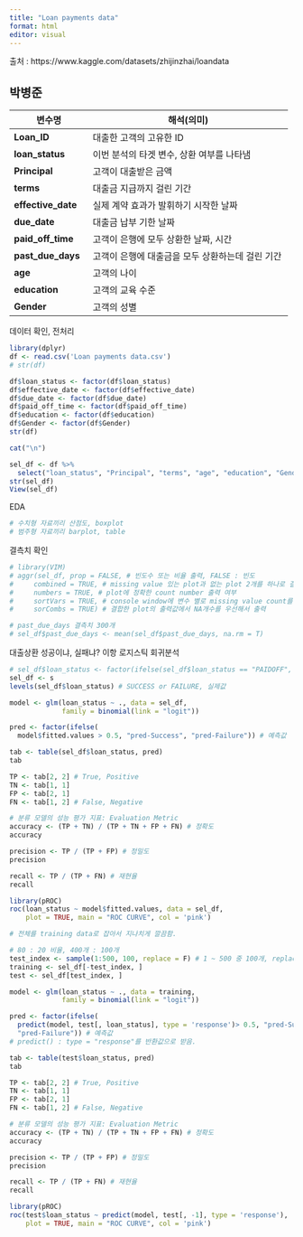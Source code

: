 ```yaml
---
title: "Loan payments data"
format: html
editor: visual
---
```


출처 : https://www.kaggle.com/datasets/zhijinzhai/loandata

## 박병준

| 변수명             | 해석(의미)                                       |
|--------------------|--------------------------------------------------|
| **Loan_ID**        | 대출한 고객의 고유한 ID                          |
| **loan_status**    | 이번 분석의 타겟 변수, 상환 여부를 나타냄        |
| **Principal**      | 고객이 대출받은 금액                             |
| **terms**          | 대출금 지급까지 걸린 기간                        |
| **effective_date** | 실제 계약 효과가 발휘하기 시작한 날짜            |
| **due_date**       | 대출금 납부 기한 날짜                            |
| **paid_off_time**  | 고객이 은행에 모두 상환한 날짜, 시간             |
| **past_due_days**  | 고객이 은행에 대출금을 모두 상환하는데 걸린 기간 |
| **age**            | 고객의 나이                                      |
| **education**      | 고객의 교육 수준                                 |
| **Gender**         | 고객의 성별                                      |

데이터 확인, 전처리

```r
library(dplyr)
df <- read.csv('Loan payments data.csv')
# str(df)

df$loan_status <- factor(df$loan_status)
df$effective_date <- factor(df$effective_date)
df$due_date <- factor(df$due_date)
df$paid_off_time <- factor(df$paid_off_time)
df$education <- factor(df$education)
df$Gender <- factor(df$Gender)
str(df)

cat("\n")

sel_df <- df %>%
  select("loan_status", "Principal", "terms", "age", "education", "Gender")
str(sel_df)
View(sel_df)
```

EDA

```r
# 수치형 자료끼리 산점도, boxplot
# 범주형 자료끼리 barplot, table

```

결측치 확인

```r
# library(VIM)
# aggr(sel_df, prop = FALSE, # 빈도수 또는 비율 출력, FALSE : 빈도
#     combined = TRUE, # missing value 있는 plot과 없는 plot 2개를 하나로 결합할지 안 할지
#     numbers = TRUE, # plot에 정확한 count number 출력 여부
#     sortVars = TRUE, # console window에 변수 별로 missing value count를 출력할지 안 할지
#     sorCombs = TRUE) # 결합한 plot의 출력값에서 NA개수를 우선해서 출력

# past_due_days 결측치 300개
# sel_df$past_due_days <- mean(sel_df$past_due_days, na.rm = T)
```

대출상환 성공이냐, 실패냐? 이항 로지스틱 회귀분석

```r
# sel_df$loan_status <- factor(ifelse(sel_df$loan_status == "PAIDOFF", "Success", "Failure"))
sel_df <- s
levels(sel_df$loan_status) # SUCCESS or FAILURE, 실제값

model <- glm(loan_status ~ ., data = sel_df,
             family = binomial(link = "logit"))

pred <- factor(ifelse(
  model$fitted.values > 0.5, "pred-Success", "pred-Failure")) # 예측값

tab <- table(sel_df$loan_status, pred)
tab

TP <- tab[2, 2] # True, Positive
TN <- tab[1, 1]
FP <- tab[2, 1]
FN <- tab[1, 2] # False, Negative

# 분류 모델의 성능 평가 지표: Evaluation Metric
accuracy <- (TP + TN) / (TP + TN + FP + FN) # 정확도
accuracy

precision <- TP / (TP + FP) # 정밀도
precision

recall <- TP / (TP + FN) # 재현율
recall

library(pROC)
roc(loan_status ~ model$fitted.values, data = sel_df,
    plot = TRUE, main = "ROC CURVE", col = 'pink')

# 전체를 training data로 잡아서 지나치게 깔끔함.
```

```r
# 80 : 20 비율, 400개 : 100개
test_index <- sample(1:500, 100, replace = F) # 1 ~ 500 중 100개, replace = F : 중복추출 X
training <- sel_df[-test_index, ]
test <- sel_df[test_index, ]

model <- glm(loan_status ~ ., data = training,
             family = binomial(link = "logit"))

pred <- factor(ifelse(
  predict(model, test[, loan_status], type = 'response')> 0.5, "pred-Success",
  "pred-Failure")) # 예측값
# predict() : type = "response"를 반환값으로 받음.

tab <- table(test$loan_status, pred)
tab

TP <- tab[2, 2] # True, Positive
TN <- tab[1, 1]
FP <- tab[2, 1]
FN <- tab[1, 2] # False, Negative

# 분류 모델의 성능 평가 지표: Evaluation Metric
accuracy <- (TP + TN) / (TP + TN + FP + FN) # 정확도
accuracy

precision <- TP / (TP + FP) # 정밀도
precision

recall <- TP / (TP + FN) # 재현율
recall

library(pROC)
roc(test$loan_status ~ predict(model, test[, -1], type = 'response'),
    plot = TRUE, main = "ROC CURVE", col = 'pink')
```
